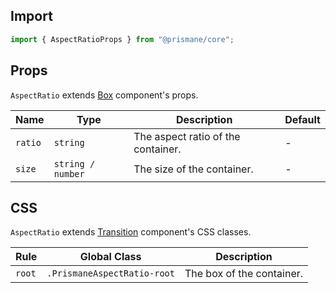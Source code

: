 ## Import

```js
import { AspectRatioProps } from "@prismane/core";
```

## Props

`AspectRatio` extends [Box](/docs/components-api/box-api) component's props.

| Name    | Type              | Description                        | Default |
| ------- | ----------------- | ---------------------------------- | ------- |
| `ratio` | `string`          | The aspect ratio of the container. | -       |
| `size`  | `string / number` | The size of the container.         | -       |

## CSS

`AspectRatio` extends [Transition](/docs/components-api/transition-api) component's CSS classes.

| Rule   | Global Class                | Description               |
| ------ | --------------------------- | ------------------------- |
| `root` | `.PrismaneAspectRatio-root` | The box of the container. |
